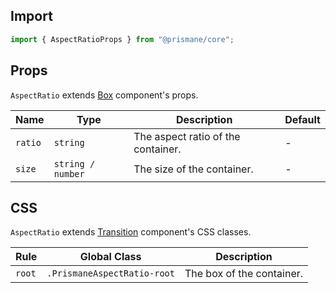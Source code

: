 ## Import

```js
import { AspectRatioProps } from "@prismane/core";
```

## Props

`AspectRatio` extends [Box](/docs/components-api/box-api) component's props.

| Name    | Type              | Description                        | Default |
| ------- | ----------------- | ---------------------------------- | ------- |
| `ratio` | `string`          | The aspect ratio of the container. | -       |
| `size`  | `string / number` | The size of the container.         | -       |

## CSS

`AspectRatio` extends [Transition](/docs/components-api/transition-api) component's CSS classes.

| Rule   | Global Class                | Description               |
| ------ | --------------------------- | ------------------------- |
| `root` | `.PrismaneAspectRatio-root` | The box of the container. |
